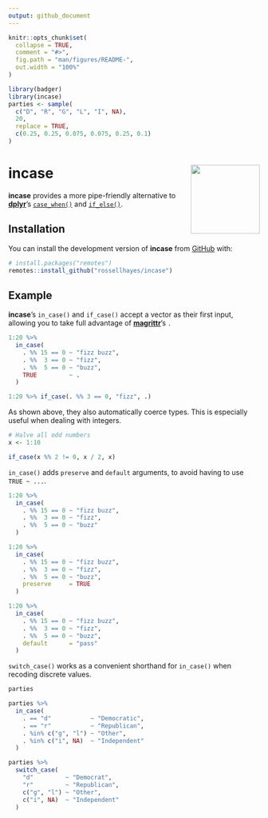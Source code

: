 ```yaml
---
output: github_document
---
```


<!-- README.md is generated from README.Rmd. Please edit that file -->

```r
knitr::opts_chunk$set(
  collapse = TRUE,
  comment = "#>",
  fig.path = "man/figures/README-",
  out.width = "100%"
)

library(badger)
library(incase)
parties <- sample(
  c("D", "R", "G", "L", "I", NA),
  20,
  replace = TRUE,
  c(0.25, 0.25, 0.075, 0.075, 0.25, 0.1)
)
```

# incase <img src="man/figures/logo.png?raw=TRUE" align="right" height="138" />



**incase** provides a more pipe-friendly alternative to [**dplyr**](https://github.com/tidyverse/dplyr)'s [`case_when()`](https://dplyr.tidyverse.org/reference/case_when.html) and [`if_else()`](https://dplyr.tidyverse.org/reference/if_else.html).

## Installation

You can install the development version of **incase** from [GitHub](https://github.com/rossellhayes/incase) with:

``` r
# install.packages("remotes")
remotes::install_github("rossellhayes/incase")
```

## Example

**incase**'s `in_case()` and `if_case()` accept a vector as their first input, allowing you to take full advantage of [**magrittr**](https://github.com/tidyverse/magrittr)'s `.`

```r
1:20 %>%
  in_case(
    . %% 15 == 0 ~ "fizz buzz",
    . %%  3 == 0 ~ "fizz",
    . %%  5 == 0 ~ "buzz",
    TRUE         ~ .
  )

1:20 %>% if_case(. %% 3 == 0, "fizz", .)
```

As shown above, they also automatically coerce types.
This is especially useful when dealing with integers.

```r
# Halve all odd numbers
x <- 1:10

if_case(x %% 2 != 0, x / 2, x)
```

`in_case()` adds `preserve` and `default` arguments, to avoid having to use `TRUE ~ ...`.

```r
1:20 %>%
  in_case(
    . %% 15 == 0 ~ "fizz buzz",
    . %%  3 == 0 ~ "fizz",
    . %%  5 == 0 ~ "buzz"
  )

1:20 %>%
  in_case(
    . %% 15 == 0 ~ "fizz buzz",
    . %%  3 == 0 ~ "fizz",
    . %%  5 == 0 ~ "buzz",
    preserve     = TRUE
  )

1:20 %>%
  in_case(
    . %% 15 == 0 ~ "fizz buzz",
    . %%  3 == 0 ~ "fizz",
    . %%  5 == 0 ~ "buzz",
    default      = "pass"
  )
```

`switch_case()` works as a convenient shorthand for `in_case()` when recoding discrete values.

```r
parties

parties %>% 
  in_case(
    . == "d"           ~ "Democratic",
    . == "r"           ~ "Republican",
    . %in% c("g", "l") ~ "Other",
    . %in% c("i", NA)  ~ "Independent" 
  )

parties %>%
  switch_case(
    "d"         ~ "Democrat",
    "r"         ~ "Republican",
    c("g", "l") ~ "Other",
    c("i", NA)  ~ "Independent"
  )
```

